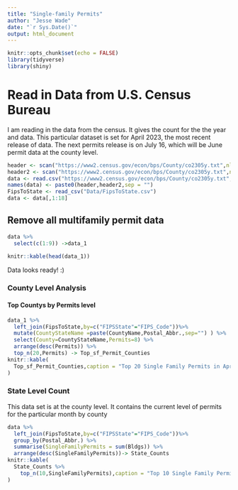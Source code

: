 ```yaml
---
title: "Single-family Permits"
author: "Jesse Wade"
date: "`r Sys.Date()`"
output: html_document 
---
```


```r
knitr::opts_chunk$set(echo = FALSE)
library(tidyverse)
library(shiny)
```

# Read in Data from U.S. Census Bureau 

I am reading in the data from the census. It gives the count for the the year and data. This particular dataset is set for April 2023, the most recent release of data. The next permits release is on July 16, which will be June permit data at the county level.

```r
header <- scan("https://www2.census.gov/econ/bps/County/co2305y.txt",nlines= 1, what=character(),sep=",")
header2 <- scan("https://www2.census.gov/econ/bps/County/co2305y.txt",nlines= 1,skip=1 ,what=character(),sep=",")
data <- read.csv("https://www2.census.gov/econ/bps/County/co2305y.txt",skip= 3,header = FALSE)
names(data) <- paste0(header,header2,sep = "")
FipsToState <- read_csv("Data/FipsToState.csv")
data <- data[,1:18]
```

## Remove all multifamily permit data

```r
data %>% 
  select(c(1:9)) ->data_1

knitr::kable(head(data_1))
```

Data looks ready! :)

### County Level Analysis 

#### Top Countys by Permits level 

```r
data_1 %>% 
  left_join(FipsToState,by=c("FIPSState"="FIPS_Code"))%>% 
  mutate(CountyStateName =paste(CountyName,Postal_Abbr.,sep="") ) %>% 
  select(County=CountyStateName,Permits=8) %>% 
  arrange(desc(Permits)) %>% 
  top_n(20,Permits) -> Top_sf_Permit_Counties
knitr::kable(
  Top_sf_Permit_Counties,caption = "Top 20 Single Family Permits in April 2023 by County"
)

```


### State Level Count 

This data set is at the county level. It contains the current level of permits for the particular month by county

```r
data %>% 
  left_join(FipsToState,by=c("FIPSState"="FIPS_Code"))%>% 
  group_by(Postal_Abbr.) %>% 
  summarise(SingleFamilyPermits = sum(Bldgs)) %>% 
  arrange(desc(SingleFamilyPermits))-> State_Counts
knitr::kable(
  State_Counts %>% 
    top_n(10,SingleFamilyPermits),caption = "Top 10 Single Family Permits in April 2023, Statewise"
)
```





